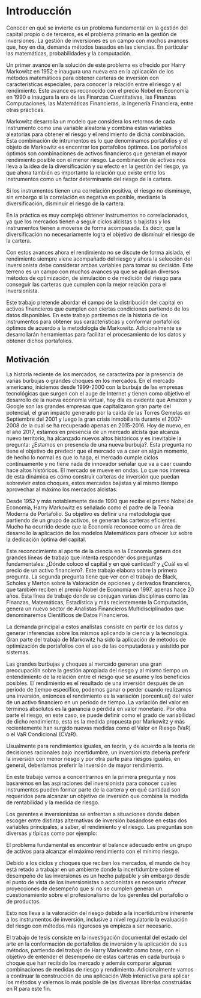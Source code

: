 \mainmatter

# Introducción 

Conocer en qué se invierte es un problema fundamental en la gestión del capital propio o de terceros, es el problema primario en la gestión de inversiones. La gestión de inversiones es un campo con muchos avances que, hoy en día, demanda métodos basados en las ciencias. En particular las matemáticas, probabilidades y la computación.

Un primer avance en la solución de este problema es ofrecido por Harry Markowitz en 1952 e inaugura una nueva era en la aplicación de los métodos matemáticos para obtener carteras de inversión con características especiales, para conocer la relación entre el riesgo y el rendimiento. Este avance es reconocido con el precio Nobel en Economía en 1990 e inaugura la era de las Finanzas Cuantitativas, las Finanzas Computaciones, las Matemáticas Financieras, la Ingenería Financiera, entre otras prácticas.

Markowitz desarrolla  un modelo que considera los retornos de cada instrumento como una variable aleatoria y combina estas variables aleatorias para obtener el riesgo y el rendimiento de dicha combinación. Esta combinación de intrumentos es lo que denominamos portafolios y el objeto de Markowitz es encontrar los portafolios óptimos. Los portafolios óptimos son combinaciones de activos financieros que generan el mayor rendimiento posible con el menor riesgo. La combinación de activos nos lleva a la idea de la diversificación y su efecto en la gestión del riesgo, ya que ahora también es importante la relación que existe entre los instrumentos como un factor determinante del riesgo de la cartera.

Si los instrumentos tienen una correlación positiva, el riesgo no disminuye, sin embargo si la correlación es negativa es posible, mediante la diversificación, disminuir el riesgo de la cartera.

En la práctica es muy complejo obtener instrumentos no correlacionados, ya que los mercados tienen a seguir ciclos alcistas o bajistas y los instrumentos tienen a moverse de forma acompasada. Es decir, que la diversificación no necesariamente logra el objetivo de disminuir el riesgo de la cartera.

Con estos avances ahora el rendimiento no se discute de forma aislada, el rendimiento siempre viene acompañado del riesgo y ahora la selección del inversionista debe considerar ambas variables para tomar su decisión. Este terreno es un campo con muchos avances ya que se aplican diversos métodos de optimización, de simulación o de medición del riesgo para conseguir las carteras que cumplen con la mejor relación para el inversionista.

Este trabajo pretende abordar el campo de la distribución del capital en activos financieros que cumplen con ciertas condiciones partiendo de los datos disponibles. En este trabajo partiremos de la historia de los instrumentos para obtener sus características y conformar portafolios óptimos de acuerdo a la metodología de Markowitz. Adicionalmente se desarrollarán herramientas para facilitar el procesamiento de los datos y obtener dichos portafolios.

## Motivación 

La historia reciente de los mercados, se caracteriza por la presencia de varias burbujas o grandes choques en los mercados. En el mercado americano, iniciemos desde 1999-2000 con la burbuja de las empresas tecnológicas que surgen con el auge de Internet y tienen como objetivo el desarrollo de la nueva economía virtual, hoy día es evidente que Amazon y Google son las grandes empresas que capitalizaron gran parte del potencial, el gran impacto generado por la caida de las Torres Gemelas en Septiembre del 2001 y luego la gran crisis inmobiliaria durante el 2007-2008 de la cual se ha recuperado apenas en 2015-2016. Hoy de nuevo, en el año 2017, estamos en presencia de un mercado alcista que alcanza nuevo territorio, ha alcanzado nuevos altos históricos y es inevitable la pregunta: ¿Estamos en presencia de una nueva burbuja?. Esta pregunta no tiene el objetivo de predecir que el mercado va a caer en algún momento, de hecho lo normal es que lo haga, el mercado cumple ciclos contínuamente y no tiene nada de innovador señalar que va a caer cuando hace altos históricos. El mercado se mueve en ondas. Lo que nos interesa de esta dinámica es cómo construir carteras de inversión que puedan sobrevivir estos choques, estos mercados bajistas y al mismo tiempo aprovechar al máximo los mercados alcistas.

Desde 1952 y más notablemente desde 1990 que recibe el premio Nobel de Economía, Harry Markowitz es señalado como el padre de la Teoría Moderna de Portafolio. Su objetivo es definir una metodología que partiendo de un grupo de activos, se generan las carteras eficientes. Mucho ha ocurrido desde que la Economía reconoce como un área de desarrollo la aplicación de los modelos Matemáticos para ofrecer luz sobre la dedicación óptima del capital.

Este reconocimiento al aporte de la ciencia en la Economía genera dos grandes líneas de trabajo que intenta responder dos preguntas fundamentales: ¿Dónde coloco el capital y en qué cantidad? y ¿Cuál es el precio de un activo financiero?. Este trabajo elabora sobre la primera pregunta. La segunda pregunta tiene que ver con el trabajo de Black, Scholes y Merton sobre la Valoración de opciones y derivados financieros, que también reciben el premio Nobel de Economía en 1997, apenas hace 20 años. Esta línea de trabajo donde se conjugan varias disciplinas como las Finanzas, Matemáticas, Estadística y más recientemente la Computación, genera un nuevo sector de Analistas Financieros Multidisciplinados que denominaremos Científicos de Datos Financieros.

La demanda principal a estos analistas consiste en partir de los datos y generar inferencias sobre los mismos aplicando la ciencia y la tecnología. Gran parte del trabajo de Markowitz ha sido la aplicación de métodos de optimización de portafolios con el uso de las computadoras y asistido por sistemas.

Las grandes burbujas y choques al mercado generan una gran preocupación sobre la gestión apropiada del riesgo y al mismo tiempo un entendimiento de la relación entre el riesgo que se asume y los beneficios posibles. El rendimiento es el resultado de una inversión después de un período de tiempo específico, podemos ganar o perder cuando realizamos una inversión, entonces el rendimiento es la variación (porcentual) del valor de un activo financiero en un período de tiempo. La variación del valor en términos absolutos es la ganancia o pérdida en valor monetario. Por otra parte el riesgo, en este caso, se puede definir como el grado de variabilidad de dicho rendimiento, esta es la medida propuesta por Markowitz y más recientemente han surgido nuevas medidas como el Valor en Riesgo (VaR) o el VaR Condicional (CVaR).

Usualmente para rendimientos iguales, en teoría, y de acuerdo a la teoría de decisiones racionales bajo incertidumbre, un inversionista debería preferir la inversión con menor riesgo y por otra parte para riesgos iguales, en general, deberíamos preferir la inversión de mayor rendimiento.

En este trabajo vamos a concentrarnos en la primera pregunta y nos basaremos en las aspiraciones del inversionista para conocer cuales instrumentos pueden formar parte de la cartera y en qué cantidad son requeridos para alcanzar un objetivo de inversión que combina la medida de rentabilidad y la medida de riesgo.

Los gerentes e inversionistas se enfrentan a situaciones donde deben escoger entre distintas alternativas de inversión basándose en estas dos variables principales, a saber, el rendimiento y el riesgo. Las preguntas son diversas y típicas como por ejemplo:

\begin{itemize}
\item ¿Cuál inversión es preferible? ¿Una con rendimiento promedio $8\%$ y riesgo (desviación estándar) de $4\%$ o una con $8\%$ y $3\%$ respectivamente?
\item ¿Cuál inversión es preferible? ¿Una con rendimiento promedio $8\%$ y riesgo (desviación estándar) de $4\%$ o una con $10\%$ y $4\%$ respectivamente?
\item ¿Cuál inversión es preferible? ¿Una con rendimiento promedio $8\%$ y riesgo (desviación estándar) de $4\%$ o una con $10\%$ y $5\%$ respectivamente?
\item ¿Cómo disminuyo el riesgo de una cartera de inversión, si deseo mantener el rendimiento?
\item ¿Cómo aumento la rentabilidad de una cartera de inversión, sin aumentar el riesgo?
\item ¿Cuál es al balance óptimo entre activos de inversión para lograr un máximo rendimiento al menor riesgo posible?
\end{itemize}

El problema fundamental es encontrar el balance adecuado entre un grupo de activos para alcanzar el máximo rendimiento con el mínimo riesgo.

Debido a los ciclos y choques que reciben los mercados, el mundo de hoy está retado a trabajar en un ambiente donde la incertidumbre sobre el desempeño de las inversiones es un hecho palpable y sin embargo desde el punto de vista de los inversionistas o accionistas es necesario ofrecer proyecciones de desempeño que si no se cumplen generan un cuestionamiento sobre el profesionalismo de los gerentes del portafolio o de productos.

Esto nos lleva a la valoración del riesgo debido a la incertidumbre inherente a los instrumentos de inversión, inclusive a nivel regulatorio la evaluación del riesgo con métodos más rigurosos ya empieza a ser necesario.

El trabajo de tesis consiste en la investigación documental del estado del arte en la conformación de portafolios de inversión y la aplicación de sus métodos, partiendo del trabajo de Harry Markowitz como base, con el objetivo de entender el desempeño de estas carteras en cada burbuja o choque que han recibido los mercado y además comparar algunas combinaciones de medidas de riesgo y rendimiento. Adicionalmente vamos a continuar la construcción de una aplicación Web interactiva para aplicar los métodos y valernos lo más posible de las diversas librerías construidas en R para este fin.



